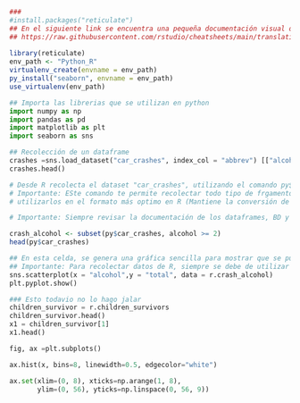```r
### 
#install.packages("reticulate")
## En el siguiente link se encuentra una pequeña documentación visual de como funciona reticulate y como lo puedes utilizar en ambas extensiones de R (.R, Rmd)
## https://raw.githubusercontent.com/rstudio/cheatsheets/main/translations/spanish/reticulate_es.pdf
 
library(reticulate)
env_path <- "Python_R"
virtualenv_create(envname = env_path)
py_install("seaborn", envname = env_path)
use_virtualenv(env_path)

```

```python
## Importa las librerias que se utilizan en python
import numpy as np
import pandas as pd
import matplotlib as plt
import seaborn as sns 
```

```python
## Recolección de un dataframe 
crashes =sns.load_dataset("car_crashes", index_col = "abbrev") [["alcohol", "total"]]
crashes.head()
```

```r
# Desde R recolecta el dataset "car_crashes", utilizando el comando py$
# Importante: ESte comando te permite recolectar todo tipo de frgamentos creados en python, para 
# utilizarlos en el formato más optimo en R (Mantiene la conversión de datos utilizada en python)

# Importante: Siempre revisar la documentación de los dataframes, BD y librerias. 

crash_alcohol <- subset(py$car_crashes, alcohol >= 2)
head(py$car_crashes)

```

```python
## En esta celda, se genera una gráfica sencilla para mostrar que se pueden recolectar los datos de R a python y ser procesado en el mismo.
## Importante: Para recolectar datos de R, siempre se debe de utilizar el comando r."nombre_del_dataframe". 
sns.scatterplot(x = "alcohol",y = "total", data = r.crash_alcohol)
plt.pyplot.show()

```

```python
### Esto todavio no lo hago jalar
children_survivor = r.children_survivors
children_survivor.head()
x1 = children_survivor[1]
x1.head()

fig, ax =plt.subplots()

ax.hist(x, bins=8, linewidth=0.5, edgecolor="white")

ax.set(xlim=(0, 8), xticks=np.arange(1, 8),
       ylim=(0, 56), yticks=np.linspace(0, 56, 9))


```
